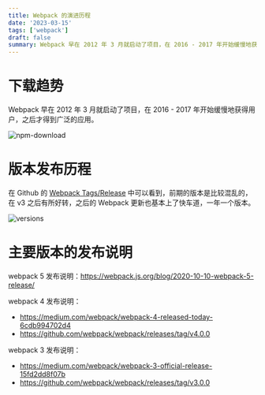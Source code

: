 ```yaml
---
title: Webpack 的演进历程
date: '2023-03-15'
tags: ['webpack']
draft: false
summary: Webpack 早在 2012 年 3 月就启动了项目，在 2016 - 2017 年开始缓慢地获得用户，之后才得到广泛的应用。分析 Webpack 的下载趋势、版本发布历程及重大更新的内容。
---
```


# 下载趋势

Webpack 早在 2012 年 3 月就启动了项目，在 2016 - 2017 年开始缓慢地获得用户，之后才得到广泛的应用。

![npm-download](/static/images/blog/webpack/npm-downloads.png)

# 版本发布历程

在 Github 的 [Webpack Tags/Release](https://github.com/webpack/webpack/tags?after=v3.0.0) 中可以看到，前期的版本是比较混乱的，在 v3 之后有所好转，之后的 Webpack 更新也基本上了快车道，一年一个版本。

![versions](/static/images/blog/webpack/webpack-version.png)

# 主要版本的发布说明

webpack 5 发布说明：https://webpack.js.org/blog/2020-10-10-webpack-5-release/

webpack 4 发布说明：

- https://medium.com/webpack/webpack-4-released-today-6cdb994702d4
- https://github.com/webpack/webpack/releases/tag/v4.0.0

webpack 3 发布说明：

- https://medium.com/webpack/webpack-3-official-release-15fd2dd8f07b
- https://github.com/webpack/webpack/releases/tag/v3.0.0
